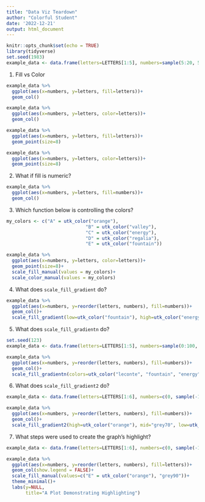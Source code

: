 ```yaml
---
title: "Data Viz Teardown"
author: "Colorful Student"
date: '2022-12-21'
output: html_document
---
```


```r
knitr::opts_chunk$set(echo = TRUE)
library(tidyverse)
set.seed(1983)
example_data <- data.frame(letters=LETTERS[1:5], numbers=sample(5:20, 5))
```

1. Fill vs Color

```r
example_data %>%
  ggplot(aes(x=numbers, y=letters, fill=letters))+
  geom_col()
```

```r
example_data %>%
  ggplot(aes(x=numbers, y=letters, color=letters))+
  geom_col()
```

```r
example_data %>%
  ggplot(aes(x=numbers, y=letters, fill=letters))+
  geom_point(size=8)
```

```r
example_data %>%
  ggplot(aes(x=numbers, y=letters, color=letters))+
  geom_point(size=8)
```

2. What if fill is numeric?

```r


example_data %>%
  ggplot(aes(x=numbers, y=letters, fill=numbers))+
  geom_col()
```


3. Which function below is controlling the colors?

```r
my_colors <- c("A" = utk_color("orange"),
                             "B" = utk_color("valley"),
                             "C" = utk_color("energy"),
                             "D" = utk_color("regalia"),
                             "E" = utk_color("fountain"))

example_data %>%
  ggplot(aes(x=numbers, y=letters, color=letters))+
  geom_point(size=8)+
  scale_fill_manual(values = my_colors)+
  scale_color_manual(values = my_colors)
```


4. What does `scale_fill_gradient` do?

```r
example_data %>%
  ggplot(aes(x=numbers, y=reorder(letters, numbers), fill=numbers))+
  geom_col()+
  scale_fill_gradient(low=utk_color("fountain"), high=utk_color("energy"))
```

5. What does `scale_fill_gradientn` do?

```r
set.seed(123)
example_data <- data.frame(letters=LETTERS[1:5], numbers=sample(0:100, 5))

example_data %>%
  ggplot(aes(x=numbers, y=reorder(letters, numbers), fill=numbers))+
  geom_col()+
  scale_fill_gradientn(colors=utk_color("leconte", "fountain", "energy"))
```

6. What does `scale_fill_gradient2` do?

```r
example_data <- data.frame(letters=LETTERS[1:6], numbers=c(0, sample(-10:10, 5)))

example_data %>%
  ggplot(aes(x=numbers, y=reorder(letters, numbers), fill=numbers))+
  geom_col()+
  scale_fill_gradient2(high=utk_color("orange"), mid="grey70", low=utk_color("fountain"))
```

7. What steps were used to create the graph's highlight?

```r
example_data <- data.frame(letters=LETTERS[1:6], numbers=c(0, sample(-10:10, 5)))

example_data %>%
  ggplot(aes(x=numbers, y=reorder(letters, numbers), fill=letters))+
  geom_col(show.legend = FALSE)+
  scale_fill_manual(values=c("E" = utk_color("orange"), "grey90"))+
  theme_minimal()+
  labs(y=NULL,
       title="A Plot Demonstrating Highlighting")
```
